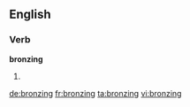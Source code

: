==English==

===Verb===
'''bronzing'''
# {{present participle of|bronze}}

[[de:bronzing]]
[[fr:bronzing]]
[[ta:bronzing]]
[[vi:bronzing]]